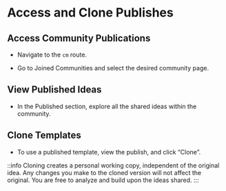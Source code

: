# Access and Clone Publishes

## Access Community Publications

- Navigate to the `cm` route.

- Go to Joined Communities and select the desired community page.

## View Published Ideas

- In the Published section, explore all the shared ideas within the community.

## Clone Templates

- To use a published template, view the publish, and click “Clone”.

::info
Cloning creates a personal working copy, independent of the original idea. Any changes you make to the cloned version will not affect the original. You are free to analyze and build upon the ideas shared.
:::
